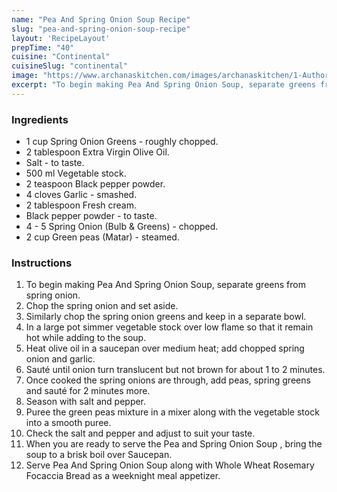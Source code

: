 ---
name: "Pea And Spring Onion Soup Recipe"
slug: "pea-and-spring-onion-soup-recipe"
layout: 'RecipeLayout'
prepTime: "40"
cuisine: "Continental"
cuisineSlug: "continental"
image: "https://www.archanaskitchen.com/images/archanaskitchen/1-Author/Hina_Gujral/Pea_and_Spring_Onion_Soup_Recipe.jpg"
excerpt: "To begin making Pea And Spring Onion Soup, separate greens from spring onion"
---

### Ingredients

- 1 cup Spring Onion Greens - roughly chopped.
- 2 tablespoon Extra Virgin Olive Oil.
- Salt - to taste.
- 500 ml Vegetable stock.
- 2 teaspoon Black pepper powder.
- 4 cloves Garlic - smashed.
- 2 tablespoon Fresh cream.
- Black pepper powder - to taste.
- 4 - 5 Spring Onion (Bulb & Greens) - chopped.
- 2 cup Green peas (Matar) - steamed.

### Instructions

1. To begin making Pea And Spring Onion Soup, separate greens from spring onion.
1. Chop the spring onion and set aside.
1. Similarly chop the spring onion greens and keep in a separate bowl.
1. In a large pot simmer vegetable stock over low flame so that it remain hot while adding to the soup.
1. Heat olive oil in a saucepan over medium heat; add chopped spring onion and garlic.
1. Sauté until onion turn translucent but not brown for about 1 to 2 minutes.
1. Once cooked the spring onions are through, add peas, spring greens and sauté for 2 minutes more.
1. Season with salt and pepper.
1. Puree the green peas mixture in a mixer along with the vegetable stock into a smooth puree.
1. Check the salt and pepper and adjust to suit your taste.
1. When you are ready to serve the Pea and Spring Onion Soup , bring the soup to a brisk boil over Saucepan.
1. Serve Pea And Spring Onion Soup along with Whole Wheat Rosemary Focaccia Bread as a weeknight meal appetizer.
